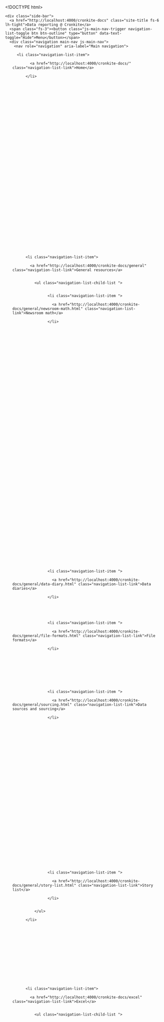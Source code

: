 <!DOCTYPE html>

<html lang="en-us">
<head>
  <meta charset="UTF-8">
  <meta http-equiv="X-UA-Compatible" content="IE=Edge">
  

  <title>R review - Data reporting @ Cronkite</title>
  <link rel="stylesheet" href="http://localhost:4000/cronkite-docs/assets/css/just-the-docs.css">

  

  
  <script type="text/javascript" src="http://localhost:4000/cronkite-docs/assets/js/just-the-docs.js"></script>

  <meta name="viewport" content="width=device-width, initial-scale=1">
</head>

<body>

  <div class="page-wrap">
    <div class="side-bar">
      <a href="http://localhost:4000/cronkite-docs" class="site-title fs-6 lh-tight">Data reporting @ Cronkite</a>
      <span class="fs-3"><button class="js-main-nav-trigger navigation-list-toggle btn btn-outline" type="button" data-text-toggle="Hide">Menu</button></span>
      <div class="navigation main-nav js-main-nav">
        <nav role="navigation" aria-label="Main navigation">
  <ul class="navigation-list">
    
    
      
        
      
    
      
    
      
    
      
    
      
    
      
    
      
    
      
    
      
    
      
    
      
        
      
    
      
    
      
        
      
    
      
    
      
    
      
        
      
    
      
        
      
    
      
        
      
    
      
    
      
        
          <li class="navigation-list-item">
            
            <a href="http://localhost:4000/cronkite-docs/" class="navigation-list-link">Home</a>
            
          </li>
        
      
    
      
        
      
    
      
        
      
    
      
        
      
    
      
        
      
    
      
        
      
    
      
        
      
    
      
        
      
    
      
        
      
    
      
        
      
    
      
        
          <li class="navigation-list-item">
            
            <a href="http://localhost:4000/cronkite-docs/general" class="navigation-list-link">General resources</a>
            
              
              <ul class="navigation-list-child-list ">
                
                  
                    <li class="navigation-list-item ">
                      
                      <a href="http://localhost:4000/cronkite-docs/general/newsroom-math.html" class="navigation-list-link">Newsroom math</a>
                      
                    </li>
                  
                
                  
                
                  
                
                  
                
                  
                
                  
                
                  
                
                  
                
                  
                
                  
                
                  
                
                  
                
                  
                
                  
                
                  
                
                  
                
                  
                
                  
                
                  
                
                  
                
                  
                
                  
                
                  
                
                  
                
                  
                
                  
                
                  
                
                  
                
                  
                    <li class="navigation-list-item ">
                      
                      <a href="http://localhost:4000/cronkite-docs/general/data-diary.html" class="navigation-list-link">Data diaries</a>
                      
                    </li>
                  
                
                  
                
                  
                    <li class="navigation-list-item ">
                      
                      <a href="http://localhost:4000/cronkite-docs/general/file-formats.html" class="navigation-list-link">File formats</a>
                      
                    </li>
                  
                
                  
                
                  
                
                  
                
                  
                    <li class="navigation-list-item ">
                      
                      <a href="http://localhost:4000/cronkite-docs/general/sourcing.html" class="navigation-list-link">Data sources and sourcing</a>
                      
                    </li>
                  
                
                  
                
                  
                
                  
                
                  
                
                  
                
                  
                
                  
                
                  
                
                  
                
                  
                
                  
                
                  
                
                  
                
                  
                
                  
                
                  
                
                  
                    <li class="navigation-list-item ">
                      
                      <a href="http://localhost:4000/cronkite-docs/general/story-list.html" class="navigation-list-link">Story list</a>
                      
                    </li>
                  
                
              </ul>
            
          </li>
        
      
    
      
        
      
    
      
    
      
        
      
    
      
        
          <li class="navigation-list-item">
            
            <a href="http://localhost:4000/cronkite-docs/excel" class="navigation-list-link">Excel</a>
            
              
              <ul class="navigation-list-child-list ">
                
                  
                
                  
                
                  
                
                  
                
                  
                
                  
                
                  
                
                  
                
                  
                
                  
                
                  
                
                  
                
                  
                
                  
                
                  
                
                  
                
                  
                
                  
                
                  
                
                  
                
                  
                
                  
                
                  
                
                  
                
                  
                
                  
                    <li class="navigation-list-item ">
                      
                      <a href="http://localhost:4000/cronkite-docs/excel/xlguides" class="navigation-list-link">Excel guides</a>
                      
                        
                        <ul class="navigation-list-child-list">
                          
                            
                          
                            
                          
                            
                          
                            
                          
                            
                          
                            
                          
                            
                          
                            
                          
                            
                          
                            
                          
                            
                          
                            
                          
                            
                          
                            
                          
                            
                          
                            
                          
                            
                          
                            
                          
                            
                          
                            
                          
                            
                          
                            
                          
                            
                          
                            
                          
                            
                              <li class="navigation-list-item ">
                                <a href="http://localhost:4000/cronkite-docs/excel/xlguides/xl-refresher.html" class="navigation-list-link">Excel refresher</a>
                              </li>
                            
                          
                            
                          
                            
                          
                            
                              <li class="navigation-list-item ">
                                <a href="http://localhost:4000/cronkite-docs/excel/xlguides/xl-tidydata.html" class="navigation-list-link">Data types / tidy data</a>
                              </li>
                            
                          
                            
                          
                            
                          
                            
                          
                            
                          
                            
                          
                            
                          
                            
                          
                            
                          
                            
                          
                            
                          
                            
                          
                            
                          
                            
                          
                            
                              <li class="navigation-list-item ">
                                <a href="http://localhost:4000/cronkite-docs/excel/xlguides/xl-filtersort.html" class="navigation-list-link">Filter and sort</a>
                              </li>
                            
                          
                            
                          
                            
                          
                            
                              <li class="navigation-list-item ">
                                <a href="http://localhost:4000/cronkite-docs/excel/xlguides/xl-formulas.html" class="navigation-list-link">Excel formulas</a>
                              </li>
                            
                          
                            
                              <li class="navigation-list-item ">
                                <a href="http://localhost:4000/cronkite-docs/excel/xlguides/xl-pivot.html" class="navigation-list-link">Grouping with pivot tables</a>
                              </li>
                            
                          
                            
                          
                            
                          
                            
                          
                            
                          
                            
                          
                            
                          
                        </ul>
                      
                    </li>
                  
                
                  
                
                  
                
                  
                
                  
                
                  
                
                  
                
                  
                    <li class="navigation-list-item ">
                      
                      <a href="http://localhost:4000/cronkite-docs/excel/xlpractice" class="navigation-list-link">Excel practice</a>
                      
                        
                        <ul class="navigation-list-child-list">
                          
                            
                          
                            
                          
                            
                          
                            
                          
                            
                          
                            
                          
                            
                          
                            
                          
                            
                          
                            
                          
                            
                          
                            
                          
                            
                          
                            
                          
                            
                          
                            
                          
                            
                          
                            
                          
                            
                          
                            
                          
                            
                          
                            
                              <li class="navigation-list-item ">
                                <a href="http://localhost:4000/cronkite-docs/excel/practice/01-excel-azpop-exercise.html" class="navigation-list-link">Change and percent in Arizona population data</a>
                              </li>
                            
                          
                            
                          
                            
                          
                            
                          
                            
                          
                            
                          
                            
                          
                            
                          
                            
                          
                            
                          
                            
                          
                            
                          
                            
                          
                            
                          
                            
                              <li class="navigation-list-item ">
                                <a href="http://localhost:4000/cronkite-docs/excel/practice/03-excel-rates.html" class="navigation-list-link">Rates and ratios with FBI data</a>
                              </li>
                            
                          
                            
                          
                            
                          
                            
                              <li class="navigation-list-item ">
                                <a href="http://localhost:4000/cronkite-docs/excel/practice/05-excel-police-uof.html" class="navigation-list-link">Build your own use of force database</a>
                              </li>
                            
                          
                            
                          
                            
                          
                            
                          
                            
                          
                            
                              <li class="navigation-list-item ">
                                <a href="http://localhost:4000/cronkite-docs/excel/practice/07-excel-kpop.html" class="navigation-list-link">Formulas for boring Spotify playlists</a>
                              </li>
                            
                          
                            
                          
                            
                          
                            
                              <li class="navigation-list-item ">
                                <a href="http://localhost:4000/cronkite-docs/excel/practice/08-excel-pop-filter-sort.html" class="navigation-list-link">Population data filter & sort</a>
                              </li>
                            
                          
                            
                              <li class="navigation-list-item ">
                                <a href="http://localhost:4000/cronkite-docs/excel/practice/11-excel-pivot-pools.html" class="navigation-list-link">Practice with swimming pool inspections</a>
                              </li>
                            
                          
                            
                              <li class="navigation-list-item ">
                                <a href="http://localhost:4000/cronkite-docs/excel/practice/12-excel-baseball.html" class="navigation-list-link">Pivot tables with baseball scores</a>
                              </li>
                            
                          
                            
                          
                            
                          
                            
                          
                        </ul>
                      
                    </li>
                  
                
                  
                
                  
                
                  
                
                  
                
                  
                
                  
                
                  
                
                  
                
                  
                
                  
                
                  
                
                  
                
                  
                
                  
                
                  
                
                  
                
                  
                
                  
                
                  
                
              </ul>
            
          </li>
        
      
    
      
        
      
    
      
        
      
    
      
        
      
    
      
        
          <li class="navigation-list-item">
            
            <a href="http://localhost:4000/cronkite-docs/r-stats" class="navigation-list-link">R for journalism</a>
            
              
              <ul class="navigation-list-child-list ">
                
                  
                
                  
                
                  
                
                  
                
                  
                
                  
                
                  
                
                  
                
                  
                
                  
                
                  
                
                  
                
                  
                
                  
                
                  
                
                  
                
                  
                
                  
                
                  
                
                  
                
                  
                
                  
                
                  
                
                  
                    <li class="navigation-list-item ">
                      
                      <a href="http://localhost:4000/cronkite-docs/r-stats/r-intro.html" class="navigation-list-link">Starting R & RStudio</a>
                      
                    </li>
                  
                
                  
                
                  
                
                  
                
                  
                
                  
                
                  
                
                  
                
                  
                
                  
                
                  
                
                  
                
                  
                
                  
                
                  
                
                  
                
                  
                
                  
                
                  
                
                  
                
                  
                
                  
                
                  
                
                  
                
                  
                
                  
                
                  
                
                  
                
                  
                
              </ul>
            
          </li>
        
      
    
      
        
      
    
      
        
      
    
      
        
      
    
      
        
      
    
      
        
          <li class="navigation-list-item">
            
            <a href="http://localhost:4000/cronkite-docs/special" class="navigation-list-link">Special</a>
            
              
              <ul class="navigation-list-child-list ">
                
                  
                
                  
                
                  
                
                  
                
                  
                
                  
                
                  
                
                  
                
                  
                
                  
                
                  
                
                  
                
                  
                
                  
                
                  
                
                  
                    <li class="navigation-list-item ">
                      
                      <a href="http://localhost:4000/cronkite-docs/special/cleanup_medicare.html" class="navigation-list-link">Open Refine 2</a>
                      
                    </li>
                  
                
                  
                    <li class="navigation-list-item ">
                      
                      <a href="http://localhost:4000/cronkite-docs/special/cleanup_pdf.html" class="navigation-list-link">PDF tools</a>
                      
                    </li>
                  
                
                  
                
                  
                
                  
                
                  
                
                  
                
                  
                
                  
                
                  
                
                  
                
                  
                
                  
                
                  
                
                  
                
                  
                
                  
                
                  
                
                  
                
                  
                
                  
                
                  
                
                  
                
                  
                
                  
                
                  
                
                  
                
                  
                
                  
                
                  
                
                  
                
                  
                
                  
                
                  
                
                  
                
                  
                
                  
                
              </ul>
            
          </li>
        
      
    
      
        
      
    
      
        
      
    
      
        
      
    
      
        
      
    
      
        
      
    
      
        
      
    
      
        
          <li class="navigation-list-item">
            
            <a href="http://localhost:4000/cronkite-docs/records" class="navigation-list-link">Public records</a>
            
              
              <ul class="navigation-list-child-list ">
                
                  
                
                  
                
                  
                
                  
                
                  
                
                  
                
                  
                
                  
                
                  
                
                  
                
                  
                
                  
                
                  
                
                  
                
                  
                
                  
                
                  
                
                  
                
                  
                
                  
                
                  
                    <li class="navigation-list-item ">
                      
                      <a href="http://localhost:4000/cronkite-docs/foia/01-foia-help.html" class="navigation-list-link">Getting FOIA help</a>
                      
                    </li>
                  
                
                  
                
                  
                
                  
                
                  
                
                  
                
                  
                    <li class="navigation-list-item ">
                      
                      <a href="http://localhost:4000/cronkite-docs/foia/02-public-records-outside-in.html" class="navigation-list-link">Public records strategey</a>
                      
                    </li>
                  
                
                  
                
                  
                
                  
                
                  
                
                  
                
                  
                
                  
                
                  
                
                  
                
                  
                    <li class="navigation-list-item ">
                      
                      <a href="http://localhost:4000/cronkite-docs/foia/03-arizona.html" class="navigation-list-link">Arizona public records</a>
                      
                    </li>
                  
                
                  
                
                  
                
                  
                
                  
                    <li class="navigation-list-item ">
                      
                      <a href="http://localhost:4000/cronkite-docs/foia/05-tips.html" class="navigation-list-link">FOIA resources</a>
                      
                    </li>
                  
                
                  
                
                  
                
                  
                
                  
                
                  
                
                  
                
                  
                
                  
                
                  
                
                  
                
                  
                
              </ul>
            
          </li>
        
      
    
      
        
          <li class="navigation-list-item">
            
            <a href="http://localhost:4000/cronkite-docs/workshops" class="navigation-list-link">Workshops</a>
            
              
              <ul class="navigation-list-child-list ">
                
                  
                
                  
                
                  
                
                  
                
                  
                
                  
                
                  
                
                  
                
                  
                
                  
                
                  
                    <li class="navigation-list-item ">
                      
                      <a href="http://localhost:4000/cronkite-docs/workshops/newstrain/newstrain.html" class="navigation-list-link">NewsTrain Phoenix</a>
                      
                    </li>
                  
                
                  
                
                  
                    <li class="navigation-list-item ">
                      
                      <a href="http://localhost:4000/cronkite-docs/workshops/bootcamp.html" class="navigation-list-link">Cronkite bootcamp</a>
                      
                    </li>
                  
                
                  
                
                  
                
                  
                
                  
                
                  
                    <li class="navigation-list-item ">
                      
                      <a href="http://localhost:4000/cronkite-docs/workshops/cronkite-mayo.html" class="navigation-list-link">Cronkite-Mayo</a>
                      
                    </li>
                  
                
                  
                
                  
                
                  
                
                  
                
                  
                    <li class="navigation-list-item ">
                      
                      <a href="http://localhost:4000/cronkite-docs/workshops/phd-sources.html" class="navigation-list-link">Links to source data for doctoral students</a>
                      
                    </li>
                  
                
                  
                
                  
                
                  
                
                  
                
                  
                
                  
                
                  
                
                  
                
                  
                
                  
                
                  
                
                  
                
                  
                
                  
                
                  
                
                  
                
                  
                    <li class="navigation-list-item ">
                      
                      <a href="http://localhost:4000/cronkite-docs/workshops/fundamental1day.html" class="navigation-list-link">1-day CAR workshop</a>
                      
                    </li>
                  
                
                  
                
                  
                
                  
                
                  
                
                  
                
                  
                
                  
                
                  
                
                  
                
                  
                
                  
                
                  
                
              </ul>
            
          </li>
        
      
    
      
        
      
    
  </ul>
</nav>

      </div>
      <footer role="contentinfo" class="site-footer">
        <p class="text-small text-grey-dk-000 mb-0">This site uses <a href="https://github.com/pmarsceill/just-the-docs">Just the Docs</a>, a documentation theme for Jekyll.</p>
      </footer>
    </div>
    <div class="main-content-wrap js-main-content" tabindex="0">
      <div class="page-header">
        <div class="main-content">
          
          
            <ul class="list-style-none text-small mt-md-1 mb-md-1 pb-4 pb-md-0 js-aux-nav aux-nav">
              
                <li class="d-inline-block my-0"><a href="https://cronkite.asu.edu/about/faculty-and-leadership/faculty/cohenbio">Sarah Cohen / Knight Chair / Cronkite School</a></li>
              
            </ul>
          
        </div>
      </div>
      <div class="main-content">
        
          
        
        <div id="main-content" class="page-content" role="main">
          ## Conceptual review of the tidyverse

Remember when we talked about tidy data? That's what we're working with when we work in R's "tidyverse". The big strength of R is that there is a package -- or something pre-written for you -- for almost anything you can think of that involves data analysis. The downside is that they have been written by different people, using different conventions. For example, sometimes you have to refer to a column name in quotes, sometimes not. They're also very difficult to read. 

The Tidyverse was created to produce a standard grammar and structure to commands, to make them easier to read while taking advantage of the underlying program's structure. 


### How to read a program (any language)

Programming is made up of verbs and nouns just like language. When you read or write a program, the language itself usually supplies the verb, and you usually supply the noun. 

so if you want to invoke the tidyverse, 

      library(tidyverse)

the verb is "library", meaning "load in this package" and the noun is "tidyverse", which we have already installed.



## Review of learn-r chapters

We're going to work with a simplified version of some data you're pretty familiar with by now: the Murder Accountability Project's underlying data. You read about it in the New Yorker, and you worked with the data in the tutorial. But we're going to slow down a little and walk through everything that's happening in that dataset. 

First, I want to create a smaller version with only Arizona homicides. I've copied the datasets from the original tutorial, and now I'm going to import them. 

### Note on "foreign" files that tripped you up

I think there was some confusion because you quite reasonably had no clue what was happening with the foreign SPSS files. SPSS, SAS and some other programs do things differently than spreadsheets and databases. In them, codes and names of columns (*fields* or *variables* from now on) can have labels. Those labels are just stored once, and appear on the screen. That's why they had to import twice. 

Let's try it again. (I've already unzipped it onto my Desktop)

```r
library(foreign)
data_labels <- read.spss("~/Desktop/SHR76_16.sav", to.data.frame=T, stringsAsFactors = FALSE)

```

We get a weird error message, but it's unclear what's going on. It appears to happen in Record 7. Let's view the dataset and see what's happening here. From your "Environment" tab, click on the dataset to view it. Also, the "stringsAsFactors" argument seemed to have no effect on many of the variables! 

(An image of what happens in RStudio)

![](data/viewdata-example.png)

That's a way to see the whole dataset, but how about just a few records? 
The first of these shows us the top of the file. The second one says, "Show me rows 6 through 8, and columns 14 - 21" (that's why there's a comma). The last one says, show me the structure of the data frame. It looks very 

```r
head(data_labels)
data_labels[6:8, 14:21]
str(data_labels)

```
This shows us everything "labeled". That is, the underlying data in SPSS has values that are masked by formats, or labels. It's kind of like in Excel, when you formatted a number as a date -- it appeared different than the underlying data was. 

## Cut the data down to size so you can see it a little better.

We're not going to bother getting the UN-labeled data for us. And we're going to get rid of some of the columns and rows. This is when the "tidyverse" comes in. 

### Select columns

We're going to "select" some variables to play with. Think of this as filtering vertically. 

In Excel, it would be the equivalent of copying your whole dataset, then deleting some of the columns so you could see it more clearly.

We're also introducing the *%>%* operator. This is only used in the Tidyverse, and it means "do what I asked before this, then go do the next thing without stopping". Think of everything connected by %>% as a code chunk. It stops when you finish the last command without the %>%

You might notice that I start a lot of new lines, and I indent a lot. This makes it easier to read and also helps me keep track of parentheses and quotes.

```r
library(tidyverse)

murder_data <- 
  data_labels %>%  #start with the data frame called "data labels", then...
  
  select( ID, CNTYFIPS, Ori, State, Agency, AGENCY_A, Source, Solved, Year, 
          StateName, Month, Situation, VicAge, VicSex, VicRace, VicEthnic, 
          OffAge, OffSex, OffRace, OffEthnic, 
          Weapon, Relationship, Circumstance)  # the end of the chunk

## a new commmand
head(murder_data) 

```

### Filter rows

But we want to only keep the Arizona data, so now we need to **filter**, just the way you filtered in Excel. This is the equivalent of finding the records you want to keep using your filter in Excel, then copying them to another sheet. We could have done this whole thing in one step, but sometimes it's easier to just keep them separate. We're not going to create another whole data frame -- we'll just replace the one we're working with.


```r
murder_data <-
  murder_data %>%
    filter ( State == "Arizona")

head(murder_data)
```

## Save it for later use

Now I'm just going to save this data frame for you so you can use it directly without any of the trouble I just went through. 

Don't worry about the first command here. What happened, if you look at your data in View(murder_data) is that some labels for the variables are wrong. I'm just getting rid of them. (They would have been right if I had not removed some of the variables.) 

```r
attributes(murder_data)$variable.labels <- NULL
#now save it.
save (murder_data, file="murder_data.Rda")
```

From here on out, we can work together on the dataset, but we'll get different answers from the tutorial and work with a much smaller set of data.





          
        </div>
      </div>
    </div>
  </div>

</body>
</html>
